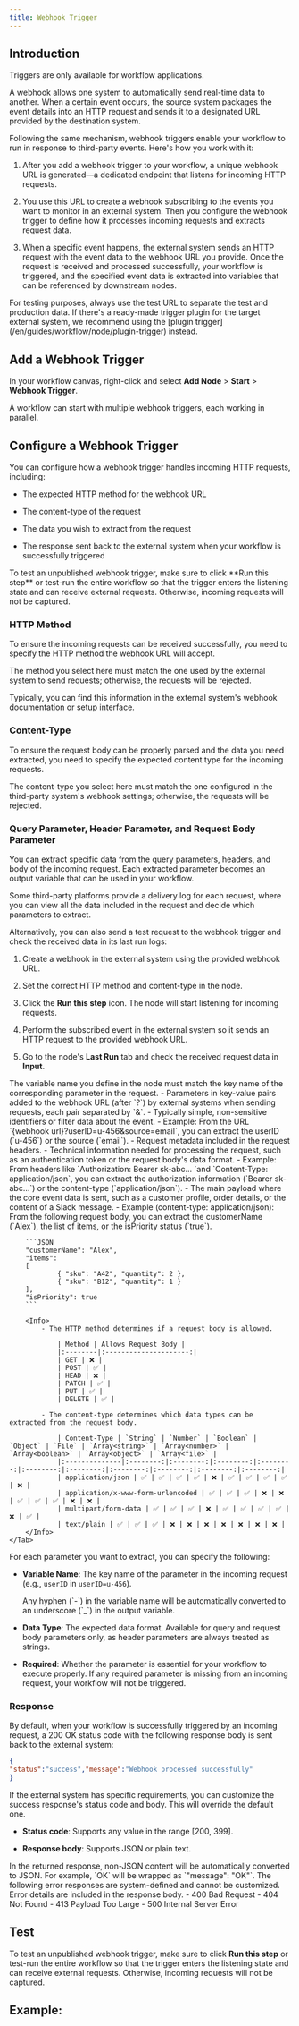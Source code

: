 ```yaml
---
title: Webhook Trigger
---
```


## Introduction

<Info>
    Triggers are only available for workflow applications.
</Info>

A webhook allows one system to automatically send real-time data to another. When a certain event occurs, the source system packages the event details into an HTTP request and sends it to a designated URL provided by the destination system.

Following the same mechanism, webhook triggers enable your workflow to run in response to third-party events. Here's how you work with it:

1. After you add a webhook trigger to your workflow, a unique webhook URL is generated—a dedicated endpoint that listens for incoming HTTP requests. 

2. You use this URL to create a webhook subscribing to the events you want to monitor in an external system. Then you configure the webhook trigger to define how it processes incoming requests and extracts request data.

3. When a specific event happens, the external system sends an HTTP request with the event data to the webhook URL you provide. Once the request is received and processed successfully, your workflow is triggered, and the specified event data is extracted into variables that can be referenced by downstream nodes.

<Note>
    For testing purposes, always use the test URL to separate the test and production data.
</Note>

<Tip>
    If there's a ready-made trigger plugin for the target external system, we recommend using the [plugin trigger](/en/guides/workflow/node/plugin-trigger) instead.
</Tip>

## Add a Webhook Trigger

In your workflow canvas, right-click and select **Add Node** > **Start** > **Webhook Trigger**.

<Tip>
    A workflow can start with multiple webhook triggers, each working in parallel.
</Tip>

## Configure a Webhook Trigger

You can configure how a webhook trigger handles incoming HTTP requests, including:

- The expected HTTP method for the webhook URL

- The content-type of the request

- The data you wish to extract from the request

- The response sent back to the external system when your workflow is successfully triggered

<Note>
    To test an unpublished webhook trigger, make sure to click **Run this step** or test-run the entire workflow so that the trigger enters the listening state and can receive external requests. Otherwise, incoming requests will not be captured.
</Note>

### HTTP Method

To ensure the incoming requests can be received successfully, you need to specify the HTTP method the webhook URL will accept.

The method you select here must match the one used by the external system to send requests; otherwise, the requests will be rejected.

<Tip>
    Typically, you can find this information in the external system's webhook documentation or setup interface.
</Tip>

### Content-Type

To ensure the request body can be properly parsed and the data you need extracted, you need to specify the expected content type for the incoming requests.

The content-type you select here must match the one configured in the third-party system's webhook settings; otherwise, the requests will be rejected.

### Query Parameter, Header Parameter, and Request Body Parameter

You can extract specific data from the query parameters, headers, and body of the incoming request. Each extracted parameter becomes an output variable that can be used in your workflow.

Some third-party platforms provide a delivery log for each request, where you can view all the data included in the request and decide which parameters to extract.

Alternatively, you can also send a test request to the webhook trigger and check the received data in its last run logs:

1. Create a webhook in the external system using the provided webhook URL.

2. Set the correct HTTP method and content-type in the node.

3. Click the **Run this step** icon. The node will start listening for incoming requests.

4. Perform the subscribed event in the external system so it sends an HTTP request to the provided webhook URL.

5. Go to the node's **Last Run** tab and check the received request data in **Input**.

<Note>
    The variable name you define in the node must match the key name of the corresponding parameter in the request.
</Note>

<Tabs>
    <Tab title="Query Parameters">
        - Parameters in key-value pairs added to the webhook URL (after `?`) by external systems when sending requests, each pair separated by `&`.
        - Typically simple, non-sensitive identifiers or filter data about the event.
        - Example: From the URL `{webhook url}?userID=u-456&source=email`, you can extract the userID (`u-456`) or the source (`email`).
    </Tab>
    <Tab title="Header Parameters">
        - Request metadata included in the request headers.
        - Technical information needed for processing the request, such as an authentication token or the request body's data format.
        - Example:  From headers like `Authorization: Bearer sk-abc... `and `Content-Type: application/json`, you can extract the authorization information (`Bearer sk-abc...`) or the content-type (`application/json`).
    </Tab>
    <Tab title="Request Body Parameters">
        - The main payload where the core event data is sent, such as a customer profile, order details, or the content of a Slack message.
        - Example (content-type: application/json): From the following request body, you can extract the customerName (`Alex`), the list of items, or the isPriority status (`true`).

        ```JSON
        "customerName": "Alex",
        "items": 
        [
                { "sku": "A42", "quantity": 2 },
                { "sku": "B12", "quantity": 1 }
        ],
        "isPriority": true
        ```

        <Info>
            - The HTTP method determines if a request body is allowed.

                | Method | Allows Request Body |
                |:--------|:---------------------:|
                | GET | ❌ |
                | POST | ✅ |
                | HEAD | ❌ |
                | PATCH | ✅ |
                | PUT | ✅ |
                | DELETE | ✅ |

            - The content-type determines which data types can be extracted from the request body.

                | Content-Type | `String` | `Number` | `Boolean` | `Object` | `File` | `Array<string>` | `Array<number>` | `Array<boolean>` | `Array<object>` | `Array<file>` |
                |:--------------|:--------:|:--------:|:--------:|:--------:|:--------:|:--------:|:--------:|:--------:|:--------:|:--------:|
                | application/json | ✅ | ✅ | ✅ | ✅ | ❌ | ✅ | ✅ | ✅ | ✅ | ❌ |
                | application/x-www-form-urlencoded | ✅ | ✅ | ✅ | ❌ | ❌ | ✅ | ✅ | ✅ | ❌ | ❌ |
                | multipart/form-data | ✅ | ✅ | ✅ | ❌ | ✅ | ✅ | ✅ | ✅ | ❌ | ✅ |
                | text/plain | ✅ | ✅ | ✅ | ❌ | ❌ | ❌ | ❌ | ❌ | ❌ | ❌ |
        </Info>
    </Tab>
</Tabs>

For each parameter you want to extract, you can specify the following:

- **Variable Name**: The key name of the parameter in the incoming request (e.g., `userID` in `userID=u-456`). 

    <Note>
        Any hyphen (`-`) in the variable name will be automatically converted to an underscore (`_`) in the output variable.
    </Note>

- **Data Type**: The expected data format. Available for query and request body parameters only, as header parameters are always treated as strings.

- **Required**: Whether the parameter is essential for your workflow to execute properly. If any required parameter is missing from an incoming request, your workflow will not be triggered.

### Response

By default, when your workflow is successfully triggered by an incoming request, a 200 OK status code with the following response body is sent back to the external system:

```JSON
{
"status":"success","message":"Webhook processed successfully"
}
```

If the external system has specific requirements, you can customize the success response's status code and body. This will override the default one.

- **Status code**: Supports any value in the range [200, 399].

- **Response body**: Supports JSON or plain text.

<Note>
    In the returned response, non-JSON content will be automatically converted to JSON. For example, `OK` will be wrapped as `"message": "OK"`.
</Note>

<Info>
    The following error responses are system-defined and cannot be customized. Error details are included in the response body.
        - 400 Bad Request
        - 404 Not Found
        - 413 Payload Too Large
        - 500 Internal Server Error
</Info>

## Test

To test an unpublished webhook trigger, make sure to click **Run this step** or test-run the entire workflow so that the trigger enters the listening state and can receive external requests. Otherwise, incoming requests will not be captured.

## Example: 
